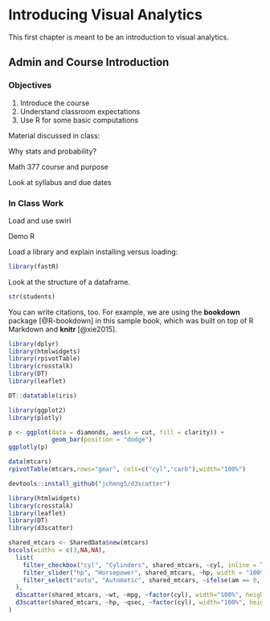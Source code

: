 # Introducing Visual Analytics {#Chpt6}

This first chapter is meant to be an introduction to visual analytics.

## Admin and Course Introduction

### Objectives

1. Introduce the course  
2. Understand classroom expectations  
3. Use R for some basic computations

Material discussed in class:

Why stats and probability? 

Math 377 course and purpose

Look at syllabus and due dates

### In Class Work

Load and use swirl

Demo R

Load a library and explain installing versus loading:

```r
library(fastR)
```

Look at the structure of a dataframe.

```r
str(students)
```


You can write citations, too. For example, we are using the **bookdown** package [@R-bookdown] in this sample book, which was built on top of R Markdown and **knitr** [@xie2015].

```r
library(dplyr)
library(htmlwidgets)
library(rpivotTable)
library(crosstalk)
library(DT)
library(leaflet)
```


```r
DT::datatable(iris)
```

```r
library(ggplot2)
library(plotly)
```

```r
p <- ggplot(data = diamonds, aes(x = cut, fill = clarity)) +
            geom_bar(position = "dodge")
ggplotly(p)
```

```r
data(mtcars)
rpivotTable(mtcars,rows="gear", cols=c("cyl","carb"),width="100%")
```

```r
devtools::install_github("jcheng5/d3scatter")
```


```r
library(htmlwidgets)
library(crosstalk)
library(leaflet)
library(DT)
library(d3scatter)
```

```r
shared_mtcars <- SharedData$new(mtcars)
bscols(widths = c(3,NA,NA),
  list(
    filter_checkbox("cyl", "Cylinders", shared_mtcars, ~cyl, inline = TRUE),
    filter_slider("hp", "Horsepower", shared_mtcars, ~hp, width = "100%"),
    filter_select("auto", "Automatic", shared_mtcars, ~ifelse(am == 0, "Yes", "No"))
  ),
  d3scatter(shared_mtcars, ~wt, ~mpg, ~factor(cyl), width="100%", height=250),
  d3scatter(shared_mtcars, ~hp, ~qsec, ~factor(cyl), width="100%", height=250)
)
```

